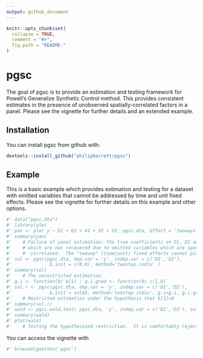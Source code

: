 ```yaml
---
output: github_document
---
```


<!-- README.md is generated from README.Rmd. Please edit that file -->

```r
knitr::opts_chunk$set(
  collapse = TRUE,
  comment = "#>",
  fig.path = "README-"
)
```

# pgsc

The goal of pgsc is to provide an estimation and testing framework for Powell's Generalize Synthetic Control method.  This provides consistent estimates in the presence of unobserved spatially-correlated factors in a panel.  Please see the vignette for further details and an extended example.

## Installation

You can install pgsc from github with:

```r
devtools::install_github("philipbarrett/pgsc")
```

## Example

This is a basic example which provides estimation and testing for a dataset with omitted variables that cannot be addressed by time and unit fixed effects.  Please see the vignette for further details on this example and other options.

```r
#' data("pgsc.dta")
#' library(plm)
#' pan <- plm( y ~ D1 + D2 + X1 + X2 + X3, pgsc.dta, effect = 'twoways', index = c('n','t'))
#' summary(pan)
#'    # Failure of panel estimation: the true coefficients on D1, D2 are c(1,2), 
#'    # which are not recovered due to omitted variables which are spatially
#'    #  correlated.  The "twoway" (time/unit) fixed effects cannot pick this up.
#' sol <- pgsc(pgsc.dta, dep.var = 'y', indep.var = c('D1','D2'), 
#'              b.init = c(0,0), method='twostep.indiv' )
#' summary(sol)
#'    # The unrestricted estimation. 
#' g.i <- function(b) b[1] ; g.i.grad <- function(b) c(1,0)
#' sol.r <- pgsc(pgsc.dta, dep.var = 'y', indep.var = c('D1','D2'), 
#'              b.init = sol$b, method='twostep.indiv', g.i=g.i, g.i.grad=g.i.grad )
#'    # Restricted estimation under the hypothesis that b[1]=0
#' summary(sol.r)
#' wald <- pgsc.wald.test( pgsc.dta, 'y', indep.var = c('D1','D2'), sol.r )
#' summary(wald)
#' plot(wald)
#'    # Testing the hypothesized restriction.  It is comfortably rejected.
```

You can access the vignette with

```r
#' browseVignettes('pgsc')
```

